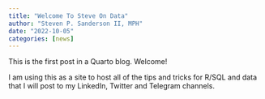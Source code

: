 ```yaml
---
title: "Welcome To Steve On Data"
author: "Steven P. Sanderson II, MPH"
date: "2022-10-05"
categories: [news]
---
```


This is the first post in a Quarto blog. Welcome!

I am using this as a site to host all of the tips and tricks for R/SQL and data that I will post to my LinkedIn, Twitter and Telegram channels.
